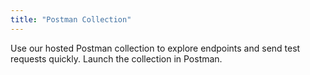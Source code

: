 ```yaml
---
title: "Postman Collection"
---
```


<Note>
Use our hosted Postman collection to explore endpoints and send test requests quickly.
</Note>

<Card title="Open Postman Collection" icon="link" href="https://www.postman.com/lightspark-dev/lightspark-grid/collection/e9ngqel/uma-as-a-service-grid-api?action=share&source=copy-link&creator=46632135">
Launch the collection in Postman.
</Card>


